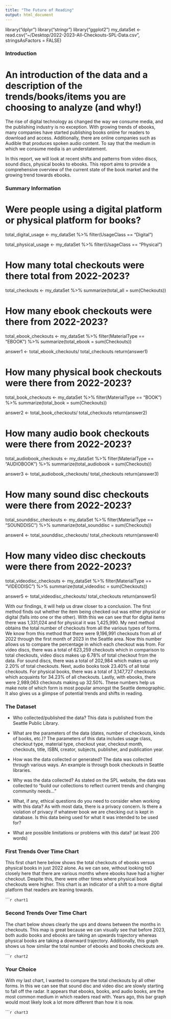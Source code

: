 ```yaml
---
title: "The Future of Reading"
output: html_document
---
```

library("dplyr")
library("stringr")
library("ggplot2")
my_dataSet <-read.csv("~/Desktop/2022-2023-All-Checkouts-SPL-Data.csv", stringsAsFactors = FALSE)

### Introduction
# An introduction of the data and a description of the trends/books/items you are choosing to analyze (and why!)

The rise of digital technology as changed the way we consume media, and the publishing industry is no exception.
With growing trends of ebooks, many companies have started publishing books online for readers to download and access.
Additionally, there are online companies such as Audible that produces spoken audio content. To say that the medium in which
we consume media is an understatement. 

In this report, we will look at recent shifts and patterns from video discs, sound discs, physical books to ebooks.
This report aims to provide a comprehensive overview of the current state of the book market and the growing trend towards ebooks. 

### Summary Information

# Were people using a digital platform or physical platform for books?
total_digital_usage <- my_dataSet %>% filter(UsageClass == "Digital")

total_physical_usage <- my_dataSet %>% filter(UsageClass == "Physical")

# How many total checkouts were there total from 2022-2023?
total_checkouts <- my_dataSet %>% summarize(total_all = sum(Checkouts))

# How many ebook checkouts were there from 2022-2023?
total_ebook_checkouts <- my_dataSet %>% filter(MaterialType == "EBOOK") %>%
summarize(total_ebook = sum(Checkouts))

answer1 <- total_ebook_checkouts/ total_checkouts
return(answer1)

# How many physical book checkouts were there from 2022-2023?
total_book_checkouts <- my_dataSet %>% filter(MaterialType == "BOOK") %>%
summarize(total_book = sum(Checkouts))

answer2 <- total_book_checkouts/ total_checkouts
return(answer2)

# How many audio book checkouts were there from 2022-2023?
total_audiobook_checkouts <- my_dataSet %>% filter(MaterialType == "AUDIOBOOK") %>%
summarize(total_audiobook = sum(Checkouts))

answer3 <- total_audiobook_checkouts/ total_checkouts
return(answer3)

# How many sound disc checkouts were there from 2022-2023?
total_sounddisc_checkouts <- my_dataSet %>% filter(MaterialType == "SOUNDDISC") %>%
summarize(total_sounddisc = sum(Checkouts))

answer4 <- total_sounddisc_checkouts/ total_checkouts
return(answer4)

# How many video disc checkouts were there from 2022-2023?
total_videodisc_checkouts <- my_dataSet %>% filter(MaterialType == "VIDEODISC") %>%
summarize(total_videodisc = sum(Checkouts))

answer5 <- total_videodisc_checkouts/ total_checkouts 
return(answer5)

With our findings, it will help us draw closer to a conclusion. The first method finds
out whether the item being checked out was either physical or digital (falls into one or the other). With this we can see that for digital items there was 1,331,024 and for physical it was
1,425,990. My next method obtains the total number of checkouts from all the various types of forms. We know from this method that there were 9,196,991 checkouts from all of 2022 through the first month of 2023 in the Seattle area. Now this number allows us to compare the percentage in which each checkout was from. For video discs, there was a total of 623,259 checkouts which in comparison to total checkouts, video discs makes up 6.78% of total checkout from the data. For sound discs, there was a total of 202,984 which makes up only 2.20% of total checkouts. Next, audio books took 23.40% of all total checkouts. For physical books, there was a total of 3,147,727 checkouts which acquaints for 34.23% of all checkouts. Lastly, with ebooks, there were
2,989,063 checkouts making up 32.50%. These numbers help us make note of which form is most popular amongst the Seattle demographic. It also gives us a glimpse of potential trends and shifts in reading.


### The Dataset

- Who collected/published the data?
This data is published from the Seattle Public Library.

- What are the parameters of the data (dates, number of checkouts, kinds of books, etc.)?
The parameters of this data includes usage class, checkout type, material type, checkout year, checkout month,
checkouts, title, ISBN, creator, subjects, publisher, and publication year.

- How was the data collected or generated?
The data was collected through various ways. An example is through book checkouts in Seattle libraries. 

- Why was the data collected?
As stated on the SPL website, the data was collected to "build our collections to reflect current trends
and changing community needs..." 

- What, if any, ethical questions do you need to consider when working with this data? 
As with most data, there is a privacy concern. Is there a violation of privacy if whatever book we are checking out
is kept in database. Is this data being used for what it was intended to be used for? 

- What are possible limitations or problems with this data?   (at least 200 words)


### First Trends Over Time Chart

This first chart here below shows the total checkouts of ebooks versus physical books in just 2022 alone. As we can see, without looking to0 closely here that there are various months where ebooks have had a higher checkout. Despite this, there were other times where physical book checkouts were higher. This chart is an indicator of a shift to a more digital platform that readers are leaning towards. 


``````r
chart1 
```

### Second Trends Over Time Chart

The chart below shows clearly the ups and downs between the months in checkouts. This map is great because we can visually see that before 2023, both audio books and ebooks are taking an upwards trajectory whereas physical books are taking a downward trajectory. Additionally, this graph shows us how similar the total number of ebooks and books checkouts are. 

``````r
chart2
```

### Your Choice

With my last chart, I wanted to compare the total checkouts by all other forms. In this we can see that sound disc and video disc are slowly starting to fall off the radar. It appears that ebooks, books, and audio books, are the most common medium in which readers read with. Years ago, this bar graph would most likely look a lot more different than how it is now.

``````r
chart3
```


